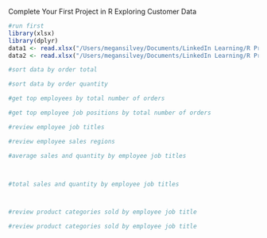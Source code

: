 Complete Your First Project in R
Exploring Customer Data

```r
#run first
library(xlsx)
library(dplyr)
data1 <- read.xlsx("/Users/megansilvey/Documents/LinkedIn Learning/R Project Course/Red30 Tech Sales.xlsx",1)
data2 <- read.xlsx("/Users/megansilvey/Documents/LinkedIn Learning/R Project Course/Red30 Tech Customers.xlsx",1)
```

```r
#sort data by order total

```


```r
#sort data by order quantity

```


```r
#get top employees by total number of orders

```

```r
#get top employee job positions by total number of orders

```

```r
#review employee job titles


```

```r
#review employee sales regions


```

```r
#average sales and quantity by employee job titles




```

```r
#total sales and quantity by employee job titles




```

```r
#review product categories sold by employee job title

```

```r
#review product categories sold by employee job title

```

